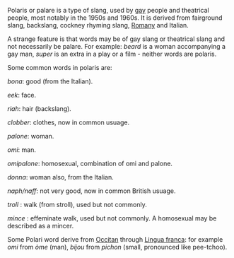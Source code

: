 Polaris or palare is a type of slang, used by [[gay]] people and theatrical people, most notably in the 1950s and 1960s. It is derived from fairground slang, backslang, cockney rhyming slang, [[Romany]] and Italian.<p>
A strange feature is that words may be of gay slang or theatrical slang and not necessarily be palare. For example: ''beard'' is a woman accompanying a gay man, ''super'' is an extra in a play or a film - neither words are polaris.<p>
Some common words in polaris are:
<p>
''bona'': good (from the Italian).

''eek'': face.

''riah'': hair (backslang).

''clobber'': clothes, now in common usuage.

''palone'': woman.

''omi'': man.

''omipalone'': homosexual, combination of omi and palone.

''donna'': woman also, from the Italian.

''naph/naff'': not very good, now in common British usuage.

''troll'' : walk (from stroll), used but not commonly.

''mince'' : effeminate walk, used but not commonly. A homosexual may be described as a mincer.

Some Polari word derive from [[Occitan]] through [[Lingua franca]]:
for example ''omi'' from ''òme'' (man), ''bijou'' from ''pichon'' (small, pronounced like pee-tchoo).